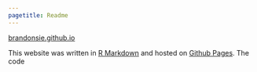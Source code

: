 ```yaml
---
pagetitle: Readme
---
```


[brandonsie.github.io](https://brandonsie.github.io)

This website was written in [R Markdown](https://rmarkdown.rstudio.com/) and hosted on [Github Pages](https://pages.github.com/). The code 

